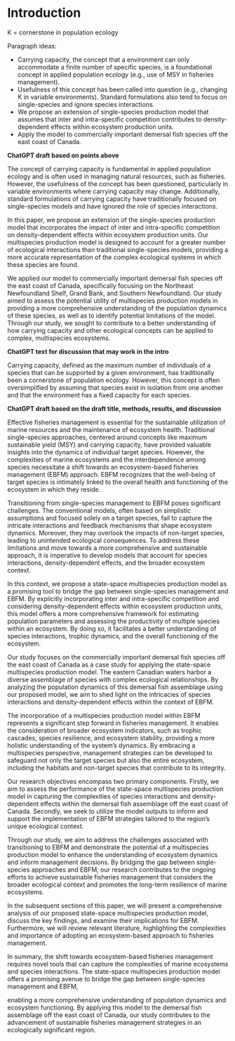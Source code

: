 
# Introduction {-}  

K = cornerstone in population ecology

Paragraph ideas:

- Carrying capacity, the concept that a environment can only accommodate a finite number of specific species, is a foundational concept in applied population ecology (e.g., use of MSY in fisheries management).
- Usefulness of this concept has been called into question (e.g., changing K in variable environments). Standard formulations also tend to focus on single-species and ignore species interactions. 
- We propose an extension of single-species production model that assumes that inter and intra-specific competition contributes to density-dependent effects within ecosystem production units.
- Apply the model to commercially important demersal fish species off the east coast of Canada.

**ChatGPT draft based on points above**

The concept of carrying capacity is fundamental in applied population ecology and is often used in managing natural resources, such as fisheries. However, the usefulness of the concept has been questioned, particularly in variable environments where carrying capacity may change. Additionally, standard formulations of carrying capacity have traditionally focused on single-species models and have ignored the role of species interactions.

In this paper, we propose an extension of the single-species production model that incorporates the impact of inter and intra-specific competition on density-dependent effects within ecosystem production units. Our multispecies production model is designed to account for a greater number of ecological interactions than traditional single-species models, providing a more accurate representation of the complex ecological systems in which these species are found.

We applied our model to commercially important demersal fish species off the east coast of Canada, specifically focusing on the Northeast Newfoundland Shelf, Grand Bank, and Southern Newfoundland. Our study aimed to assess the potential utility of multispecies production models in providing a more comprehensive understanding of the population dynamics of these species, as well as to identify potential limitations of the model. Through our study, we sought to contribute to a better understanding of how carrying capacity and other ecological concepts can be applied to complex, multispecies ecosystems.

**ChatGPT text for discussion that may work in the intro**

Carrying capacity, defined as the maximum number of individuals of a species that can be supported by a given environment, has traditionally been a cornerstone of population ecology. However, this concept is often oversimplified by assuming that species exist in isolation from one another and that the environment has a fixed capacity for each species.



**ChatGPT draft based on the draft title, methods, results, and discussion**

Effective fisheries management is essential for the sustainable utilization of marine resources and the maintenance of ecosystem health. Traditional single-species approaches, centered around concepts like maximum sustainable yield (MSY) and carrying capacity, have provided valuable insights into the dynamics of individual target species. However, the complexities of marine ecosystems and the interdependence among species necessitate a shift towards an ecosystem-based fisheries management (EBFM) approach. EBFM recognizes that the well-being of target species is intimately linked to the overall health and functioning of the ecosystem in which they reside.

Transitioning from single-species management to EBFM poses significant challenges. The conventional models, often based on simplistic assumptions and focused solely on a target species, fail to capture the intricate interactions and feedback mechanisms that shape ecosystem dynamics. Moreover, they may overlook the impacts of non-target species, leading to unintended ecological consequences. To address these limitations and move towards a more comprehensive and sustainable approach, it is imperative to develop models that account for species interactions, density-dependent effects, and the broader ecosystem context.

In this context, we propose a state-space multispecies production model as a promising tool to bridge the gap between single-species management and EBFM. By explicitly incorporating inter and intra-specific competition and considering density-dependent effects within ecosystem production units, this model offers a more comprehensive framework for estimating population parameters and assessing the productivity of multiple species within an ecosystem. By doing so, it facilitates a better understanding of species interactions, trophic dynamics, and the overall functioning of the ecosystem.

Our study focuses on the commercially important demersal fish species off the east coast of Canada as a case study for applying the state-space multispecies production model. The eastern Canadian waters harbor a diverse assemblage of species with complex ecological relationships. By analyzing the population dynamics of this demersal fish assemblage using our proposed model, we aim to shed light on the intricacies of species interactions and density-dependent effects within the context of EBFM.

The incorporation of a multispecies production model within EBFM represents a significant step forward in fisheries management. It enables the consideration of broader ecosystem indicators, such as trophic cascades, species resilience, and ecosystem stability, providing a more holistic understanding of the system's dynamics. By embracing a multispecies perspective, management strategies can be developed to safeguard not only the target species but also the entire ecosystem, including the habitats and non-target species that contribute to its integrity.

Our research objectives encompass two primary components. Firstly, we aim to assess the performance of the state-space multispecies production model in capturing the complexities of species interactions and density-dependent effects within the demersal fish assemblage off the east coast of Canada. Secondly, we seek to utilize the model outputs to inform and support the implementation of EBFM strategies tailored to the region's unique ecological context.

Through our study, we aim to address the challenges associated with transitioning to EBFM and demonstrate the potential of a multispecies production model to enhance the understanding of ecosystem dynamics and inform management decisions. By bridging the gap between single-species approaches and EBFM, our research contributes to the ongoing efforts to achieve sustainable fisheries management that considers the broader ecological context and promotes the long-term resilience of marine ecosystems.

In the subsequent sections of this paper, we will present a comprehensive analysis of our proposed state-space multispecies production model, discuss the key findings, and examine their implications for EBFM. Furthermore, we will review relevant literature, highlighting the complexities and importance of adopting an ecosystem-based approach to fisheries management.

In summary, the shift towards ecosystem-based fisheries management requires novel tools that can capture the complexities of marine ecosystems and species interactions. The state-space multispecies production model offers a promising avenue to bridge the gap between single-species management and EBFM,

 enabling a more comprehensive understanding of population dynamics and ecosystem functioning. By applying this model to the demersal fish assemblage off the east coast of Canada, our study contributes to the advancement of sustainable fisheries management strategies in an ecologically significant region.

